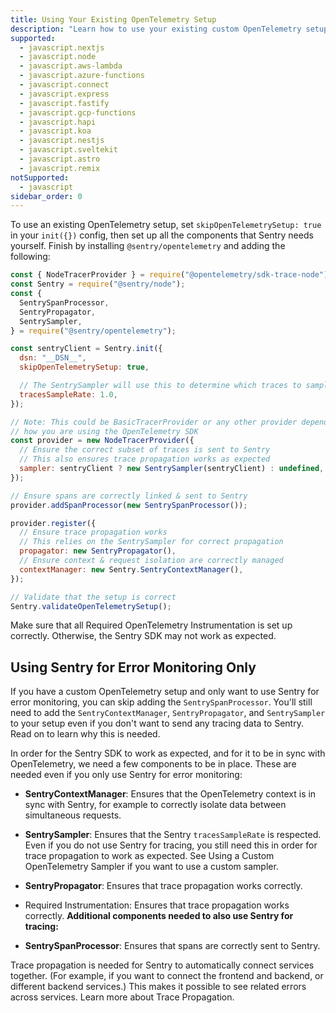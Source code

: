 ```yaml
---
title: Using Your Existing OpenTelemetry Setup
description: "Learn how to use your existing custom OpenTelemetry setup with Sentry."
supported:
  - javascript.nextjs
  - javascript.node
  - javascript.aws-lambda
  - javascript.azure-functions
  - javascript.connect
  - javascript.express
  - javascript.fastify
  - javascript.gcp-functions
  - javascript.hapi
  - javascript.koa
  - javascript.nestjs
  - javascript.sveltekit
  - javascript.astro
  - javascript.remix
notSupported:
  - javascript
sidebar_order: 0
---
```


To use an existing OpenTelemetry setup, set `skipOpenTelemetrySetup: true` in your `init({})` config, then set up all the components that Sentry needs yourself. Finish by installing `@sentry/opentelemetry` and adding the following:

```javascript
const { NodeTracerProvider } = require("@opentelemetry/sdk-trace-node");
const Sentry = require("@sentry/node");
const {
  SentrySpanProcessor,
  SentryPropagator,
  SentrySampler,
} = require("@sentry/opentelemetry");

const sentryClient = Sentry.init({
  dsn: "__DSN__",
  skipOpenTelemetrySetup: true,

  // The SentrySampler will use this to determine which traces to sample
  tracesSampleRate: 1.0,
});

// Note: This could be BasicTracerProvider or any other provider depending on
// how you are using the OpenTelemetry SDK
const provider = new NodeTracerProvider({
  // Ensure the correct subset of traces is sent to Sentry
  // This also ensures trace propagation works as expected
  sampler: sentryClient ? new SentrySampler(sentryClient) : undefined,
});

// Ensure spans are correctly linked & sent to Sentry
provider.addSpanProcessor(new SentrySpanProcessor());

provider.register({
  // Ensure trace propagation works
  // This relies on the SentrySampler for correct propagation
  propagator: new SentryPropagator(),
  // Ensure context & request isolation are correctly managed
  contextManager: new Sentry.SentryContextManager(),
});

// Validate that the setup is correct
Sentry.validateOpenTelemetrySetup();
```

Make sure that all <PlatformLink to="/opentelemetry/required-instrumentation/">Required OpenTelemetry Instrumentation</PlatformLink> is set up correctly. Otherwise, the Sentry SDK may not work as expected.

## Using Sentry for Error Monitoring Only

If you have a custom OpenTelemetry setup and only want to use Sentry for error monitoring, you can skip adding the `SentrySpanProcessor`. You'll still need to add the `SentryContextManager`, `SentryPropagator`, and `SentrySampler` to your setup even if you don't want to send any tracing data to Sentry. Read on to learn why this is needed.


In order for the Sentry SDK to work as expected, and for it to be in sync with OpenTelemetry, we need a few components to be in place. These are needed even if you only use Sentry for error monitoring:

- **SentryContextManager**: Ensures that the OpenTelemetry context is in sync with Sentry, for example to correctly isolate data between simultaneous requests.
- **SentrySampler**: Ensures that the Sentry `tracesSampleRate` is respected. Even if you do not use Sentry for tracing, you still need this in order for trace propagation to work as expected. See <PlatformLink to='/opentelemetry/sampler'>Using a Custom OpenTelemetry Sampler</PlatformLink> if you want to use a custom sampler.
- **SentryPropagator**: Ensures that trace propagation works correctly.
- <PlatformLink to="/opentelemetry/required-instrumentation">Required Instrumentation</PlatformLink>: Ensures that trace propagation works correctly.
**Additional components needed to also use Sentry for tracing:**

- **SentrySpanProcessor**: Ensures that spans are correctly sent to Sentry.

<Note>
Trace propagation is needed for Sentry to automatically connect services together. (For example, if you want to connect the frontend and backend, or different backend services.) This makes it possible to see related errors across services. <PlatformLink to="/tracing/trace-propagation">Learn more about Trace Propagation.</PlatformLink>
</Note>
